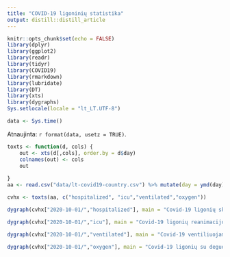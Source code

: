 ```yaml
---
title: "COVID-19 ligoninių statistika"
output: distill::distill_article
---
```


```r
knitr::opts_chunk$set(echo = FALSE)
library(dplyr)
library(ggplot2)
library(readr)
library(tidyr)
library(COVID19)
library(rmarkdown)
library(lubridate)
library(DT)
library(xts)
library(dygraphs)
Sys.setlocale(locale = "lt_LT.UTF-8")
```

```r
data <- Sys.time()
```

Atnaujinta: `r format(data, usetz = TRUE)`. 

```r

toxts <- function(d, cols) {
    out <- xts(d[,cols], order.by = d$day)
    colnames(out) <- cols
    out
    
}
aa <- read.csv("data/lt-covid19-country.csv") %>% mutate(day = ymd(day))

cvhx <- toxts(aa, c("hospitalized", "icu","ventilated","oxygen"))

dygraph(cvhx["2020-10-01/","hospitalized"], main = "Covid-19 ligonių skaičius") %>% dyOptions(colors = RColorBrewer::brewer.pal(3, "Set1")[c(1,2)]) %>% dyRangeSelector     
```

```r
dygraph(cvhx["2020-10-01/","icu"], main = "Covid-19 ligonių reanimacijoje skaičius") %>% dyOptions(colors = RColorBrewer::brewer.pal(3, "Set1")[1]) %>% dyRangeSelector    
```

```r
dygraph(cvhx["2020-10-01/","ventilated"], main = "Covid-19 ventiliuojami ligoniai") %>% dyOptions(colors = RColorBrewer::brewer.pal(3, "Set1")[1]) %>% dyRangeSelector    
```


```r
dygraph(cvhx["2020-10-01/","oxygen"], main = "Covid-19 ligonių su deguonies kaukėm skaičius") %>% dyOptions(colors = RColorBrewer::brewer.pal(3, "Set1")[1]) %>% dyRangeSelector    
```

